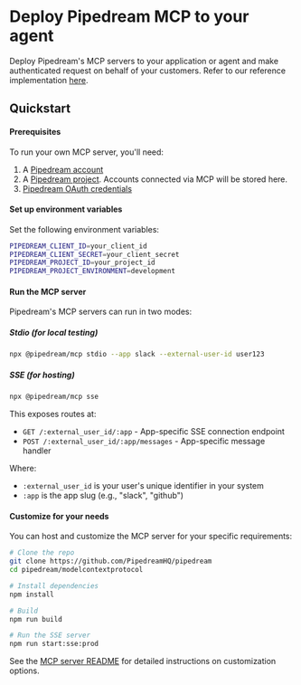 
# Deploy Pipedream MCP to your agent
Deploy Pipedream's MCP servers to your application or agent and make authenticated request on behalf of your customers. Refer to our reference implementation [here](https://github.com/PipedreamHQ/pipedream/blob/master/modelcontextprotocol/README.md).

## Quickstart

<Steps>

#### Prerequisites

To run your own MCP server, you'll need:

1. A [Pipedream account](https://pipedream.com/auth/signup)
2. A [Pipedream project](/projects/#creating-projects). Accounts connected via MCP will be stored here.
3. [Pipedream OAuth credentials](/connect/managed-auth/oauth-clients/)

#### Set up environment variables

Set the following environment variables:

```bash
PIPEDREAM_CLIENT_ID=your_client_id
PIPEDREAM_CLIENT_SECRET=your_client_secret
PIPEDREAM_PROJECT_ID=your_project_id
PIPEDREAM_PROJECT_ENVIRONMENT=development
```

#### Run the MCP server

Pipedream's MCP servers can run in two modes:

##### Stdio (for local testing)

```bash
npx @pipedream/mcp stdio --app slack --external-user-id user123
```

##### SSE (for hosting)

```bash
npx @pipedream/mcp sse
```

This exposes routes at:
- `GET /:external_user_id/:app` - App-specific SSE connection endpoint
- `POST /:external_user_id/:app/messages` - App-specific message handler

Where:
- `:external_user_id` is your user's unique identifier in your system
- `:app` is the app slug (e.g., "slack", "github")

#### Customize for your needs

You can host and customize the MCP server for your specific requirements:

```bash
# Clone the repo
git clone https://github.com/PipedreamHQ/pipedream
cd pipedream/modelcontextprotocol

# Install dependencies
npm install

# Build
npm run build

# Run the SSE server
npm run start:sse:prod
```

See the [MCP server README](https://github.com/PipedreamHQ/pipedream/blob/master/modelcontextprotocol/README.md) for detailed instructions on customization options.

</Steps>